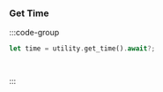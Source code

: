 ### Get Time

:::code-group

```rust [Rust]
let time = utility.get_time().await?;
```

```python [Python]

```

```typescript [TypeScript]

```

:::



